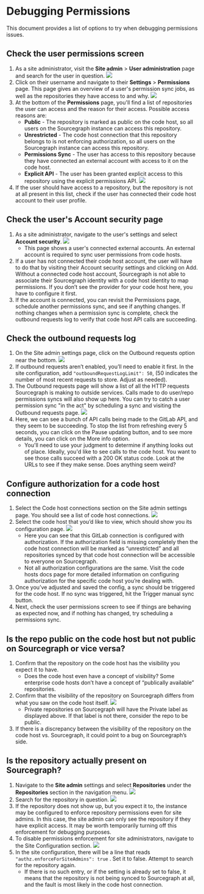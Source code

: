 # Debugging Permissions

This document provides a list of options to try when debugging permissions issues.

## Check the user permissions screen

1. As a site administrator, visit the **Site admin** > **User administration** page and search for the user in question.
![](https://storage.googleapis.com/sourcegraph-assets/Docs/how-to/debug-permissions/user_search.png)
2. Click on their username and navigate to their **Settings** > **Permissions** page.
   This page gives an overview of a user's permission sync jobs, as well as the repositories they have access to and why.
![](https://storage.googleapis.com/sourcegraph-assets/Docs/how-to/debug-permissions/permissions_page.png)
3. At the bottom of the **Permissions** page, you'll find a list of repositories the user can access and the reason for their access. Possible access reasons are:
    - **Public** - The repository is marked as public on the code host, so all users on the Sourcegraph instance can access this repository.
    - **Unrestricted** - The code host connection that this repository belongs to is not enforcing authorization, so all users on the Sourcegraph instance can access this repository.
    - **Permissions Sync** - The user has access to this repository because they have connected an external account with access to it on the code host.
    - **Explicit API** - The user has been granted explicit access to this repository using the explicit permissions API.
![](https://storage.googleapis.com/sourcegraph-assets/Docs/how-to/debug-permissions/accessible_repos.png)
4. If the user should have access to a repository, but the repository is not at all present in this list, check if the user has connected their code host account to their user profile.

## Check the user's Account security page

1. As a site administrator, navigate to the user's settings and select **Account security**.
![](https://storage.googleapis.com/sourcegraph-assets/Docs/how-to/debug-permissions/account_security_page.png)
    - This page shows a user's connected external accounts. An external account is required to sync user permissions from code hosts.
2. If a user has not connected their code host account, the user will have to do that by visiting their Account security settings and clicking on Add. Without a connected code host account, Sourcegraph is not able to associate their Sourcegraph identity with a code host identity to map permissions. If you don’t see the provider for your code host here, you have to configure it first.
3. If the account is connected, you can revisit the Permissions page, schedule another permissions sync, and see if anything changes. If nothing changes when a permission sync is complete, check the outbound requests log to verify that code host API calls are succeeding.

## Check the outbound requests log

1. On the Site admin settings page, click on the Outbound requests option near the bottom.
![](https://storage.googleapis.com/sourcegraph-assets/Docs/how-to/debug-permissions/outbound_requests_option.png)
2. If outbound requests aren’t enabled, you’ll need to enable it first. In the site configuration, add `"outboundRequestLogLimit": 50`, (50 indicates the number of most recent requests to store. Adjust as needed).
3. The Outbound requests page will show a list of all the HTTP requests Sourcegraph is making to outside services. Calls made to do user/repo permissions syncs will also show up here. You can try to catch a user permission sync "in the act" by scheduling a sync and visiting the Outbound requests page.
![](https://storage.googleapis.com/sourcegraph-assets/Docs/how-to/debug-permissions/outbound_requests.png)
4. Here, we can see a bunch of API calls being made to the GitLab API, and they seem to be succeeding. To stop the list from refreshing every 5 seconds, you can click on the Pause updating button, and to see more details, you can click on the More info option.
    - You'll need to use your judgment to determine if anything looks out of place. Ideally, you'd like to see calls to the code host. You want to see those calls succeed with a 200 OK status code. Look at the URLs to see if they make sense. Does anything seem weird?

## Configure authorization for a code host connection

1. Select the Code host connections section on the Site admin settings page. You should see a list of code host connections.
![](https://storage.googleapis.com/sourcegraph-assets/Docs/how-to/debug-permissions/code_host_connections.png)
2. Select the code host that you’d like to view, which should show you its configuration page.
![](https://storage.googleapis.com/sourcegraph-assets/Docs/how-to/debug-permissions/gitlab_connection.png)
    - Here you can see that this GitLab connection is configured with authorization. If the authorization field is missing completely then the code host connection will be marked as “unrestricted” and all repositories synced by that code host connection will be accessible to everyone on Sourcegraph.
    - Not all authorization configurations are the same. Visit the code hosts docs page for more detailed information on configuring authorization for the specific code host you’re dealing with.
3. Once you’ve adjusted and saved the config, a sync should be triggered for the code host. If no sync was triggered, hit the Trigger manual sync button.
4. Next, check the user permissions screen to see if things are behaving as expected now, and if nothing has changed, try scheduling a permissions sync.

## Is the repo public on the code host but not public on Sourcegraph or vice versa?

1. Confirm that the repository on the code host has the visibility you expect it to have.
    - Does the code host even have a concept of visibility? Some enterprise code hosts don’t have a concept of “publically available” repositories.
2. Confirm that the visibility of the repository on Sourcegraph differs from what you saw on the code host itself.
![](https://storage.googleapis.com/sourcegraph-assets/Docs/how-to/debug-permissions/repo_search.png)
    - Private repositories on Sourcegraph will have the Private label as displayed above. If that label is not there, consider the repo to be public.
3. If there is a discrepancy between the visibility of the repository on the code host vs. Sourcegraph, it could point to a bug on Sourcegraph’s side.

## Is the repository actually present on Sourcegraph?

1. Navigate to the **Site admin** settings and select **Repositories** under the **Repositories** section in the navigation menu.
![](https://storage.googleapis.com/sourcegraph-assets/Docs/how-to/debug-permissions/repositories_option.png)
2. Search for the repository in question.
![](https://storage.googleapis.com/sourcegraph-assets/Docs/how-to/debug-permissions/repo_search.png)
3. If the repository does not show up, but you expect it to, the instance may be configured to enforce repository permissions even for site admins. In this case, the site admin can only see the repository if they have explicit access. It may be worth temporarily turning off this enforcement for debugging purposes.
4. To disable permissions enforcement for site administrators, navigate to the Site Configuration section.
![](https://storage.googleapis.com/sourcegraph-assets/Docs/how-to/debug-permissions/site_config_option.png)
5. In the site configuration, there will be a line that reads `"authz.enforceForSiteAdmins": true` . Set it to false. Attempt to search for the repository again.
    - If there is no such entry, or if the setting is already set to false, it means that the repository is not being synced to Sourcegraph at all, and the fault is most likely in the code host connection.
